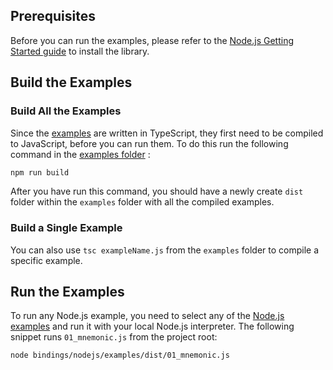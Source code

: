 ## Prerequisites

Before you can run the examples, please refer to the [Node.js Getting Started guide](./../getting_started/nodejs) to install
the library.

## Build the Examples

### Build All the Examples

Since the [examples](https://github.com/iotaledger/iota.rs/tree/develop/bindings/nodejs/examples) are written in
TypeScript, they first need to be compiled to JavaScript, before you can run them. To do this run the following command
in the [examples folder](https://github.com/iotaledger/iota.rs/tree/develop/bindings/nodejs/examples) :

```bash
npm run build
```

After you have run this command, you should have a newly create `dist` folder within the `examples` folder with all the
compiled examples.

### Build a Single Example

You can also use `tsc exampleName.js` from the `examples` folder to compile a specific example.

## Run the Examples

To run any Node.js example, you need to select any of the
[Node.js examples](https://github.com/iotaledger/iota.rs/tree/dev/bindings/nodejs/examples) and run it with your local
Node.js interpreter. The following snippet runs `01_mnemonic.js` from the project root:

```bash
node bindings/nodejs/examples/dist/01_mnemonic.js
```
